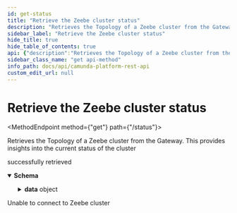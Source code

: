 ```yaml
---
id: get-status
title: "Retrieve the Zeebe cluster status"
description: "Retrieves the Topology of a Zeebe cluster from the Gateway. This provides insights into the current status of the cluster"
sidebar_label: "Retrieve the Zeebe cluster status"
hide_title: true
hide_table_of_contents: true
api: {"description":"Retrieves the Topology of a Zeebe cluster from the Gateway. This provides insights into the current status of the cluster","operationId":"getStatus","responses":{"200":{"description":"successfully retrieved","content":{"application/json":{"schema":{"title":"A response to GET /status","description":"A response to GET /status","type":"object","properties":{"data":{"title":"A topology for a Zeebe cluster","description":"A topology for a Zeebe cluster","type":"object","properties":{"clusterSize":{"type":"integer","format":"int32","description":"The expected number of brokers (nodes) in the cluster"},"partitionsCount":{"type":"integer","format":"int32","description":"The number of partitions spread across the cluster"},"replicationFactor":{"type":"integer","format":"int32","description":"The number of replicas that should exist of each partition."},"gatewayVersion":{"type":"string","description":"The version of the gateway's software"},"brokers":{"type":"array","items":{"type":"object","properties":{"address":{"type":"string","description":"The address of the broker (host:port)"},"host":{"type":"string","description":"The hostname of the broker"},"port":{"type":"integer","format":"int32","description":"The port at which the broker can be contacted"},"version":{"type":"string","description":"The version of the broker's software"},"partitions":{"type":"array","items":{"type":"object","properties":{"partitionId":{"type":"integer","format":"int32","description":"The unique (within a cluster) ID of the partition"},"role":{"type":"string","enum":["LEADER","FOLLOWER","INACTIVE"],"description":"The RAFT role of the broker for the partition"},"leader":{"type":"boolean","description":"Whether the broker is leader for the partition, or not"},"health":{"type":"string","enum":["HEALTHY","UNHEALTHY","DEAD"],"description":"The health of the partition on the broker"}},"title":"TopologyPartition"},"description":"The list of partitions managed or replicated on this broker"},"nodeId":{"type":"integer","format":"int32","description":"The unique (within the cluster) ID for the broker"}},"title":"TopologyBroker"},"description":"The list of brokers that are part of the cluster"}}},"error":{"type":"string"}}}}}},"503":{"description":"Unable to connect to Zeebe cluster"}},"tags":["Cluster"],"method":"get","path":"/status","info":{"title":"Camunda Platform REST API","description":"REST API to interact with Camunda Platform 8.\n\n:::caution\n\nThis API is not yet stable - we may break backward compatibility in newer releases of `v0`.\n\n:::","version":"0.2.0"},"postman":{"name":"Retrieve the Zeebe cluster status","description":{"content":"Retrieves the Topology of a Zeebe cluster from the Gateway. This provides insights into the current status of the cluster","type":"text/plain"},"url":{"path":["status"],"host":["{{baseUrl}}"],"query":[],"variable":[]},"header":[{"key":"Accept","value":"application/json"}],"method":"GET"}}
sidebar_class_name: "get api-method"
info_path: docs/api/camunda-platform-rest-api
custom_edit_url: null
---
```



<h1 className={"openapi__heading"}>Retrieve the Zeebe cluster status</h1>

<MethodEndpoint method={"get"} path={"/status"}></MethodEndpoint>



Retrieves the Topology of a Zeebe cluster from the Gateway. This provides insights into the current status of the cluster

<div><div><ApiTabs><TabItem label={"200"} value={"200"}><div>

successfully retrieved

</div><div><MimeTabs className={"openapi-tabs__mime"} schemaType={"response"}><TabItem label={"application/json"} value={"application/json"}><SchemaTabs className={"openapi-tabs__schema"}><TabItem label={"Schema"} value={"Schema"}><details style={{}} className={"openapi-markdown__details"} data-collapsed={false} open={true}><summary style={{"textAlign":"left"}}><strong>Schema</strong></summary><div style={{"textAlign":"left","marginLeft":"1rem"}}></div><ul style={{"marginLeft":"1rem"}}><SchemaItem collapsible={true} className={"schemaItem"}><details style={{}} className={"openapi-markdown__details"}><summary style={{}}><strong>data</strong><span style={{"opacity":"0.6"}}> object</span></summary><div style={{"marginLeft":"1rem"}}><div style={{"marginTop":".5rem","marginBottom":".5rem"}}>

A topology for a Zeebe cluster

</div><SchemaItem collapsible={false} name={"clusterSize"} required={false} schemaName={"int32"} qualifierMessage={undefined} schema={{"type":"integer","format":"int32","description":"The expected number of brokers (nodes) in the cluster"}}></SchemaItem><SchemaItem collapsible={false} name={"partitionsCount"} required={false} schemaName={"int32"} qualifierMessage={undefined} schema={{"type":"integer","format":"int32","description":"The number of partitions spread across the cluster"}}></SchemaItem><SchemaItem collapsible={false} name={"replicationFactor"} required={false} schemaName={"int32"} qualifierMessage={undefined} schema={{"type":"integer","format":"int32","description":"The number of replicas that should exist of each partition."}}></SchemaItem><SchemaItem collapsible={false} name={"gatewayVersion"} required={false} schemaName={"string"} qualifierMessage={undefined} schema={{"type":"string","description":"The version of the gateway's software"}}></SchemaItem><SchemaItem collapsible={true} className={"schemaItem"}><details style={{}} className={"openapi-markdown__details"}><summary style={{}}><strong>brokers</strong><span style={{"opacity":"0.6"}}> object[]</span></summary><div style={{"marginLeft":"1rem"}}><div style={{"marginTop":".5rem","marginBottom":".5rem"}}>

The list of brokers that are part of the cluster

</div><li><div style={{"fontSize":"var(--ifm-code-font-size)","opacity":"0.6","marginLeft":"-.5rem","paddingBottom":".5rem"}}>Array [</div></li><SchemaItem collapsible={false} name={"address"} required={false} schemaName={"string"} qualifierMessage={undefined} schema={{"type":"string","description":"The address of the broker (host:port)"}}></SchemaItem><SchemaItem collapsible={false} name={"host"} required={false} schemaName={"string"} qualifierMessage={undefined} schema={{"type":"string","description":"The hostname of the broker"}}></SchemaItem><SchemaItem collapsible={false} name={"port"} required={false} schemaName={"int32"} qualifierMessage={undefined} schema={{"type":"integer","format":"int32","description":"The port at which the broker can be contacted"}}></SchemaItem><SchemaItem collapsible={false} name={"version"} required={false} schemaName={"string"} qualifierMessage={undefined} schema={{"type":"string","description":"The version of the broker's software"}}></SchemaItem><SchemaItem collapsible={true} className={"schemaItem"}><details style={{}} className={"openapi-markdown__details"}><summary style={{}}><strong>partitions</strong><span style={{"opacity":"0.6"}}> object[]</span></summary><div style={{"marginLeft":"1rem"}}><div style={{"marginTop":".5rem","marginBottom":".5rem"}}>

The list of partitions managed or replicated on this broker

</div><li><div style={{"fontSize":"var(--ifm-code-font-size)","opacity":"0.6","marginLeft":"-.5rem","paddingBottom":".5rem"}}>Array [</div></li><SchemaItem collapsible={false} name={"partitionId"} required={false} schemaName={"int32"} qualifierMessage={undefined} schema={{"type":"integer","format":"int32","description":"The unique (within a cluster) ID of the partition"}}></SchemaItem><SchemaItem collapsible={false} name={"role"} required={false} schemaName={"string"} qualifierMessage={"**Possible values:** [`LEADER`, `FOLLOWER`, `INACTIVE`]"} schema={{"type":"string","enum":["LEADER","FOLLOWER","INACTIVE"],"description":"The RAFT role of the broker for the partition"}}></SchemaItem><SchemaItem collapsible={false} name={"leader"} required={false} schemaName={"boolean"} qualifierMessage={undefined} schema={{"type":"boolean","description":"Whether the broker is leader for the partition, or not"}}></SchemaItem><SchemaItem collapsible={false} name={"health"} required={false} schemaName={"string"} qualifierMessage={"**Possible values:** [`HEALTHY`, `UNHEALTHY`, `DEAD`]"} schema={{"type":"string","enum":["HEALTHY","UNHEALTHY","DEAD"],"description":"The health of the partition on the broker"}}></SchemaItem><li><div style={{"fontSize":"var(--ifm-code-font-size)","opacity":"0.6","marginLeft":"-.5rem"}}>]</div></li></div></details></SchemaItem><SchemaItem collapsible={false} name={"nodeId"} required={false} schemaName={"int32"} qualifierMessage={undefined} schema={{"type":"integer","format":"int32","description":"The unique (within the cluster) ID for the broker"}}></SchemaItem><li><div style={{"fontSize":"var(--ifm-code-font-size)","opacity":"0.6","marginLeft":"-.5rem"}}>]</div></li></div></details></SchemaItem></div></details></SchemaItem><SchemaItem collapsible={false} name={"error"} required={false} schemaName={"string"} qualifierMessage={undefined} schema={{"type":"string"}}></SchemaItem></ul></details></TabItem><TabItem label={"Example (from schema)"} value={"Example (from schema)"}><ResponseSamples responseExample={"{\n  \"data\": {\n    \"clusterSize\": 0,\n    \"partitionsCount\": 0,\n    \"replicationFactor\": 0,\n    \"gatewayVersion\": \"string\",\n    \"brokers\": [\n      {\n        \"address\": \"string\",\n        \"host\": \"string\",\n        \"port\": 0,\n        \"version\": \"string\",\n        \"partitions\": [\n          {\n            \"partitionId\": 0,\n            \"role\": \"LEADER\",\n            \"leader\": true,\n            \"health\": \"HEALTHY\"\n          }\n        ],\n        \"nodeId\": 0\n      }\n    ]\n  },\n  \"error\": \"string\"\n}"} language={"json"}></ResponseSamples></TabItem></SchemaTabs></TabItem></MimeTabs></div></TabItem><TabItem label={"503"} value={"503"}><div>

Unable to connect to Zeebe cluster

</div><div></div></TabItem></ApiTabs></div></div>
      